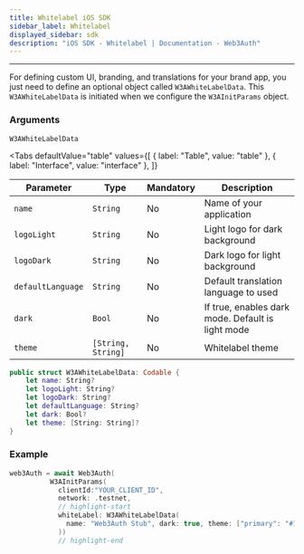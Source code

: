 ```yaml
---
title: Whitelabel iOS SDK
sidebar_label: Whitelabel
displayed_sidebar: sdk
description: "iOS SDK - Whitelabel | Documentation - Web3Auth"
---
```



---

For defining custom UI, branding, and translations for your brand app, you just need to define an optional object called `W3AWhiteLabelData`. This
`W3AWhiteLabelData` is initiated when we configure the `W3AInitParams` object.

### Arguments

`W3AWhiteLabelData`

<Tabs
  defaultValue="table"
  values={[
    { label: "Table", value: "table" },
    { label: "Interface", value: "interface" },
  ]}
>

<TabItem value="table">

| Parameter         | Type               | Mandatory | Description                                       |
| ----------------- | ------------------ | --------- | ------------------------------------------------- |
| `name`            | `String`           | No        | Name of your application                          |
| `logoLight`       | `String`           | No        | Light logo for dark background                    |
| `logoDark`        | `String`           | No        | Dark logo for light background                    |
| `defaultLanguage` | `String`           | No        | Default translation language to used              |
| `dark`            | `Bool`             | No        | If true, enables dark mode. Default is light mode |
| `theme`           | `[String, String]` | No        | Whitelabel theme                                  |

</TabItem>

<TabItem value="interface">

```swift
public struct W3AWhiteLabelData: Codable {
    let name: String?
    let logoLight: String?
    let logoDark: String?
    let defaultLanguage: String?
    let dark: Bool?
    let theme: [String: String]?
}
```

</TabItem>

</Tabs>

### Example

```swift
web3Auth = await Web3Auth(
          W3AInitParams(
            clientId:"YOUR_CLIENT_ID",
            network: .testnet,
            // highlight-start
            whiteLabel: W3AWhiteLabelData(
              name: "Web3Auth Stub", dark: true, theme: ["primary": "#123456"])
            ))
            // highlight-end
```

